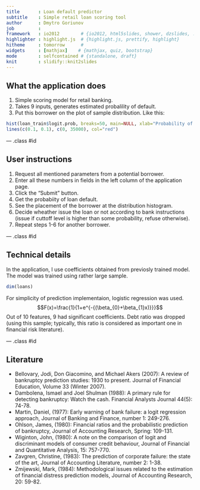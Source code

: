 ```yaml
---
title       : Loan default predictor
subtitle    : Simple retail loan scoring tool
author      : Dmytro Goriunov
job         : 
framework   : io2012        # {io2012, html5slides, shower, dzslides, ...}
highlighter : highlight.js  # {highlight.js, prettify, highlight}
hitheme     : tomorrow      # 
widgets     : [mathjax]    # {mathjax, quiz, bootstrap}
mode        : selfcontained # {standalone, draft}
knit        : slidify::knit2slides
---
```


## What the application does

1. Simple scoring model for retail banking.
2. Takes 9 inputs, generates estimated probalility of default.
3. Put this borrower on the plot of sample distribution. Like this:
```r
hist(loan_train$logit.prob, breaks=50, main=NULL, xlab="Probability of default, %")
lines(c(0.1, 0.1), c(0, 35000), col="red")
```

--- .class #id 

## User instructions

1. Request all mentioned parameters from a potential borrower.
2. Enter all these numbers in fields in the left column of the application page.
3. Click the "Submit" button.
4. Get the probabiity of loan default.
5. See the placement of the borrower at the distribution histogram.
6. Decide wheather issue the loan or not according to bank instructions (issue if cuttoff level is higher than some probability, refuse otherwise).
7. Repeat steps 1-6 for another borrower.

--- .class #id

## Technical details

In the application, I use coefficients obtained from previosly trained model.
The model was trained using rather large sample.
```r
dim(loans)
```
For simplicity of prediction implementaion, logistic regression was used.
$$F(x)=\frac{1}{1+e^{-{(\beta_{0}+\beta_{1}x)}}}$$
Out of 10 features, 9 had significant coefficients. Debt ratio was dropped (using this sample; typically, this  ratio is considered as important one in financial risk literature).

--- .class #id

## Literature

- Bellovary, Jodi, Don Giacomino, and Michael Akers (2007): A review of bankruptcy prediction studies: 1930 to present. Journal of Financial Education, Volume 33 (Winter 2007).
- Dambolena, Ismael and Joel Shulman (1988): A primary rule for detecting bankruptcy: Watch the cash. Financial Analysts Journal 44(5): 74-78.
- Martin, Daniel, (1977): Early warning of bank failure: a logit regression approach, Journal of Banking and Finance, number 1: 249-276.
- Ohlson, James, (1980): Financial ratios and the probabilistic prediction of bankruptcy, Journal of Accounting Research, Spring: 109-131.
- Wiginton, John, (1980): A note on the comparison of logit and discriminant models of consumer credit behaviour, Journal of Financial and Quantitative Analysis, 15: 757-770.
- Zavgren, Christine, (1983): The prediction of corporate failure: the state of the art, Journal of Accounting Literature, number 2: 1-38.
- Zmijewski, Mark, (1984): Methodological issues related to the estimation of financial distress prediction models, Journal of Accounting Research, 20: 59-82.